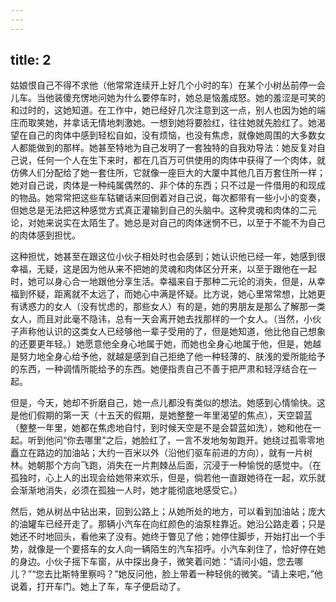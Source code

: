 ```yaml
---
---
---
```

title: 2
---



姑娘恨自己不得不求他（他常常连续开上好几个小时的车）在某个小树丛前停一会儿车。当他装傻充愣地问她为什么要停车时，她总是恼羞成怒。她的羞涩是可笑的和过时的，这她知道。在工作中，她已经好几次注意到这一点，别人也因为她的端庄而取笑她，并拿话无情地刺激她。一想到她将要脸红，往往她就先脸红了。她渴望在自己的肉体中感到轻松自如，没有烦恼，也没有焦虑，就像她周围的大多数女人都能做到的那样。她甚至特地为自己发明了一套独特的自我劝导法：她反复对自己说，任何一个人在生下来时，都在几百万可供使用的肉体中获得了一个肉体，就仿佛人们分配给了她一套住所，它就像一座巨大的大厦中其他几百万套住所一样；她对自己说，肉体是一种纯属偶然的、非个体的东西；只不过是一件借用的和现成的物品。她常常把这些车轱辘话来回倒着对自己说，每次都带有一些小小的变奏，但她总是无法把这种感觉方式真正灌输到自己的头脑中。这种灵魂和肉体的二元论，对她来说实在太陌生了。她总是对自己的肉体迷惘不已，以至于不能不为自己的肉体感到担忧。

这种担忧，她甚至在跟这位小伙子相处时也会感到；她认识他已经一年，她感到很幸福，无疑，这是因为他从来不把她的灵魂和肉体区分开来，以至于跟他在一起时，她可以身心合一地跟他分享生活。幸福来自于那种二元论的消失，但是，从幸福到怀疑，距离就不太远了，而她心中满是怀疑。比方说，她心里常常想，比她更有诱惑力的女人（没有忧虑的，那些女人）有的是，她的男朋友是那么了解那一类女人，而且对此毫不隐讳，总有一天会离开她去找那样的一个女人。（当然，小伙子声称他认识的这类女人已经够他一辈子受用的了，但是她知道，他比他自己想象的还要更年轻。）她愿意他全身心地属于她，而她也全身心地属于他，但是，她越是努力地全身心给予他，就越是感到自己拒绝了他一种轻薄的、肤浅的爱所能给予的东西，一种调情所能给予的东西。她便指责自己不善于把严肃和轻浮结合在一起。

但是，今天，她却不折磨自己，她一点儿都没有类似的想法。她感到心情愉快。这是他们假期的第一天（十五天的假期，是她整整一年里渴望的焦点），天空碧蓝（整整一年里，她都在焦虑地自忖，到时候天空是不是会碧蓝如洗），她和他在一起。听到他问“你去哪里”之后，她脸红了，一言不发地匆匆跑开。她绕过孤零零地矗立在路边的加油站；大约一百米以外（沿他们驱车前进的方向），就有一片树林。她朝那个方向飞跑，消失在一片荆棘丛后面，沉浸于一种愉悦的感觉中。（在孤独时，心上人的出现会给她带来欢乐，但是，倘若他一直跟她待在一起，欢乐就会渐渐地消失，必须在孤独一人时，她才能彻底地感受它。）

然后，她从树丛中钻出来，回到公路上；从她所处的地方，可以看到加油站；庞大的油罐车已经开走了。那辆小汽车在向红颜色的油泵柱靠近。她沿公路走着；只是她还不时地回头，看他来了没有。她终于瞥见了他；她停住脚步，开始打出一个手势，就像是一个要搭车的女人向一辆陌生的汽车招呼。小汽车刹住了，恰好停在她的身边。小伙子摇下车窗，从中探出身子，微笑着问她：“请问小姐，您去哪儿？”“您去比斯特里察吗？”她反问他，脸上带着一种轻佻的微笑。“请上来吧，”他说着，打开车门。她上了车，车子便启动了。
